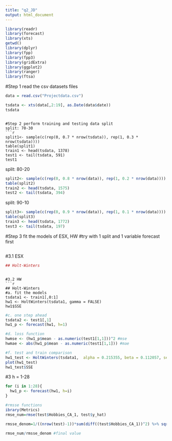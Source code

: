 ```yaml
---
title: "q2_JD"
output: html_document
---
```

```r
library(readr)
library(forecast)
library(xts)
getwd()
library(dplyr)
library(fpp)
library(fpp3)
library(gridExtra)
library(ggplot2)
library(ranger)
library(ftsa)
```
#Step 1 read the csv datasets files
```r
data = read.csv("Projectdata.csv")
```


```r
tsdata <- xts(data[,2:19], as.Date(data$date))
tsdata
```
```

#Step 2 perform training and testing data split
split: 70-30
```r
split1<- sample(c(rep(0, 0.7 * nrow(tsdata)), rep(1, 0.3 * nrow(tsdata))))
table(split1) 
train1 <- head(tsdata, 1378)
test1 <- tail(tsdata, 591)
test1
```

split: 80-20
```r
split2<- sample(c(rep(0, 0.8 * nrow(data)), rep(1, 0.2 * nrow(data))))
table(split2) 
train2 <- head(tsdata, 1575)
test2 <- tail(tsdata, 394)
```

split: 90-10
```r
split3<- sample(c(rep(0, 0.9 * nrow(data)), rep(1, 0.1 * nrow(data))))
table(split3) 
train3 <- head(tsdata, 1772)
test3 <- tail(tsdata, 197)
```

#Step 3 fit the models of ESX, HW
#try with 1 split and 1 variable forecast first
```r



```


#3.1 ESX
```r
## Holt-Winters
```

```

#3.2 HW
```r
## Holt-Winters
#a. fit the models
tsdata1 <- train1[,0:1]
hw1 <- HoltWinters(tsdata1, gamma = FALSE)
hw1$SSE
```
```r
#c. one step ahead
tsdata2 <- test1[,1]
hw1_p <- forecast(hw1, h=1)
```
```r
#d. loss function
hwmse <- (hw1_p$mean - as.numeric(test1[1,1]))^2 #mse
hwmae <- abs(hw1_p$mean - as.numeric(test1[1,1])) #mae
```
```r
#f. test and train comparison
hw1_test <- HoltWinters(tsdata1,  alpha = 0.215355, beta = 0.112057, seasonal = "additive" , gamma = FALSE)
plot(hw1_test)
hw1_test$SSE
```

#3 h = 1-28
```r
for (i in 1:28){
  hw1_p <- forecast(hw1, h=i)
} 

```


```r
#rmsse functions 
ibrary(Metrics)
rmse_num=rmse(test$Hobbies_CA_1, test$y_hat)

rmsse_denom=1/((nrow(test)-1))*sum(diff((test$Hobbies_CA_1))^2) %>% sqrt()##hh to make sure that starts form t=2

rmse_num/rmsse_denom #final value

```

```r

```

